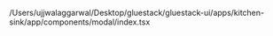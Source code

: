 /Users/ujjwalaggarwal/Desktop/gluestack/gluestack-ui/apps/kitchen-sink/app/components/modal/index.tsx